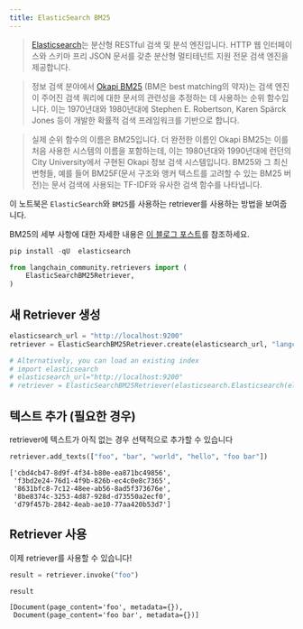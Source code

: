 ```yaml
---
title: ElasticSearch BM25
---
```


>[Elasticsearch](https://www.elastic.co/elasticsearch/)는 분산형 RESTful 검색 및 분석 엔진입니다. HTTP 웹 인터페이스와 스키마 프리 JSON 문서를 갖춘 분산형 멀티테넌트 지원 전문 검색 엔진을 제공합니다.

>정보 검색 분야에서 [Okapi BM25](https://en.wikipedia.org/wiki/Okapi_BM25) (BM은 best matching의 약자)는 검색 엔진이 주어진 검색 쿼리에 대한 문서의 관련성을 추정하는 데 사용하는 순위 함수입니다. 이는 1970년대와 1980년대에 Stephen E. Robertson, Karen Spärck Jones 등이 개발한 확률적 검색 프레임워크를 기반으로 합니다.

>실제 순위 함수의 이름은 BM25입니다. 더 완전한 이름인 Okapi BM25는 이를 처음 사용한 시스템의 이름을 포함하는데, 이는 1980년대와 1990년대에 런던의 City University에서 구현된 Okapi 정보 검색 시스템입니다. BM25와 그 최신 변형들, 예를 들어 BM25F(문서 구조와 앵커 텍스트를 고려할 수 있는 BM25 버전)는 문서 검색에 사용되는 TF-IDF와 유사한 검색 함수를 나타냅니다.

이 노트북은 `ElasticSearch`와 `BM25`를 사용하는 retriever를 사용하는 방법을 보여줍니다.

BM25의 세부 사항에 대한 자세한 내용은 [이 블로그 포스트](https://www.elastic.co/blog/practical-bm25-part-2-the-bm25-algorithm-and-its-variables)를 참조하세요.

```python
pip install -qU  elasticsearch
```

```python
from langchain_community.retrievers import (
    ElasticSearchBM25Retriever,
)
```

## 새 Retriever 생성

```python
elasticsearch_url = "http://localhost:9200"
retriever = ElasticSearchBM25Retriever.create(elasticsearch_url, "langchain-index-4")
```

```python
# Alternatively, you can load an existing index
# import elasticsearch
# elasticsearch_url="http://localhost:9200"
# retriever = ElasticSearchBM25Retriever(elasticsearch.Elasticsearch(elasticsearch_url), "langchain-index")
```

## 텍스트 추가 (필요한 경우)

retriever에 텍스트가 아직 없는 경우 선택적으로 추가할 수 있습니다

```python
retriever.add_texts(["foo", "bar", "world", "hello", "foo bar"])
```

```output
['cbd4cb47-8d9f-4f34-b80e-ea871bc49856',
 'f3bd2e24-76d1-4f9b-826b-ec4c0e8c7365',
 '8631bfc8-7c12-48ee-ab56-8ad5f373676e',
 '8be8374c-3253-4d87-928d-d73550a2ecf0',
 'd79f457b-2842-4eab-ae10-77aa420b53d7']
```

## Retriever 사용

이제 retriever를 사용할 수 있습니다!

```python
result = retriever.invoke("foo")
```

```python
result
```

```output
[Document(page_content='foo', metadata={}),
 Document(page_content='foo bar', metadata={})]
```

```python

```